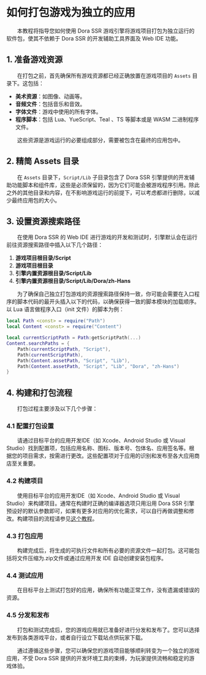 
# 如何打包游戏为独立的应用

&emsp;&emsp;本教程将指导您如何使用 Dora SSR 游戏引擎将游戏项目打包为独立运行的软件包，使其不依赖于 Dora SSR 的开发辅助工具界面及 Web IDE 功能。

## 1. 准备游戏资源

&emsp;&emsp;在打包之前，首先确保所有游戏资源都已经正确放置在游戏项目的 `Assets` 目录下。这包括：

- **美术资源**：如图像、动画等。
- **音频文件**：包括音乐和音效。
- **字体文件**：游戏中使用的所有字体。
- **程序脚本**：包括 Lua、YueScript、Teal 、TS 等脚本或是 WASM 二进制程序文件。

&emsp;&emsp;这些资源是游戏运行的必要组成部分，需要被包含在最终的应用包中。

## 2. 精简 Assets 目录

&emsp;&emsp;在 `Assets` 目录下，`Script/Lib` 子目录包含了 Dora SSR 引擎提供的开发辅助功能脚本和组件库，这些是必须保留的，因为它们可能会被游戏程序引用。除此之外的其他目录和内容，在不影响游戏运行的前提下，可以考虑都进行删除，以减少最终应用包的大小。

## 3. 设置资源搜索路径

&emsp;&emsp;在使用 Dora SSR 的 Web IDE 进行游戏的开发和测试时，引擎默认会在运行前往资源搜索路径中插入以下几个路径：

1. **游戏项目根目录/Script**
2. **游戏项目根目录**
3. **引擎内置资源根目录/Script/Lib**
4. **引擎内置资源根目录/Script/Lib/Dora/zh-Hans**

&emsp;&emsp;为了确保自己独立打包游戏的资源搜索路径保持一致，你可能会需要在入口程序的脚本代码的最开头插入以下的代码，以确保获得一致的脚本模块的加载顺序。以 Lua 语言做程序入口（init 文件）的脚本为例：

```lua title="init.lua"
local Path <const> = require("Path")
local Content <const> = require("Content")

local currentScriptPath = Path:getScriptPath(...)
Content.searchPaths = {
	Path(currentScriptPath, "Script"),
	Path(currentScriptPath),
	Path(Content.assetPath, "Script", "Lib"),
	Path(Content.assetPath, "Script", "Lib", "Dora", "zh-Hans")
}
```

## 4. 构建和打包流程

&emsp;&emsp;打包过程主要涉及以下几个步骤：

### 4.1 配置打包设置
&emsp;&emsp;请通过目标平台的应用开发IDE（如 Xcode、Android Studio 或 Visual Studio）找到配置项，包括应用名称、图标、版本号、包体名、应用签名等。根据您的项目需求，按需进行更改。这些配置项对于应用的识别和发布至各大应用商店至关重要。

### 4.2 构建项目
&emsp;&emsp;使用目标平台的应用开发IDE（如 Xcode、Android Studio 或 Visual Studio）来构建项目。通常在构建时正确的编译器选项只用沿用 Dora SSR 引擎预设好的默认参数即可，如果有更多对应用的优化需求，可以自行再做调整和修改。构建项目的流程请参见[这个教程](/docs/tutorial/dev-configuration)。

### 4.3 打包应用
&emsp;&emsp;构建完成后，将生成的可执行文件和所有必要的资源文件一起打包。这可能包括将文件压缩为.zip文件或通过应用开发 IDE 自动创建安装包程序。

### 4.4 测试应用
&emsp;&emsp;在目标平台上测试打包好的应用，确保所有功能正常工作，没有遗漏或错误的资源。

### 4.5 分发和发布

&emsp;&emsp;打包和测试完成后，您的游戏应用就已准备好进行分发和发布了。您可以选择发布到各类游戏平台，或者自行设立下载站点供玩家下载。

&emsp;&emsp;通过遵循这些步骤，您可以确保您的游戏项目能够顺利转变为一个独立的游戏应用，不受 Dora SSR 提供的开发环境工具的束缚，为玩家提供流畅和稳定的游戏体验。
